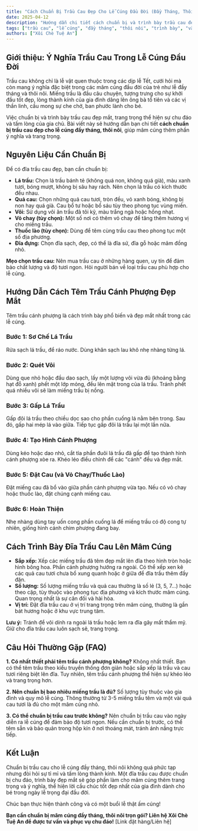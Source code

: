 ```yaml
---
title: "Cách Chuẩn Bị Trầu Cau Đẹp Cho Lễ Cúng Đầu Đời (Đầy Tháng, Thôi Nôi)"
date: 2025-04-12
description: "Hướng dẫn chi tiết cách chuẩn bị và trình bày trầu cau đẹp mắt, ý nghĩa cho mâm cúng đầy tháng, thôi nôi của bé, thể hiện lòng thành kính."
tags: ["trầu cau", "lễ cúng", "đầy tháng", "thôi nôi", "trình bày", "văn hóa", "phong tục"]
authors: ["Xôi Chè Tuệ An"]
---
```



## Giới thiệu: Ý Nghĩa Trầu Cau Trong Lễ Cúng Đầu Đời

Trầu cau không chỉ là lễ vật quen thuộc trong các dịp lễ Tết, cưới hỏi mà còn mang ý nghĩa đặc biệt trong các mâm cúng đầu đời của trẻ như lễ đầy tháng và thôi nôi. Miếng trầu là đầu câu chuyện, tượng trưng cho sự khởi đầu tốt đẹp, lòng thành kính của gia đình dâng lên ông bà tổ tiên và các vị thần linh, cầu mong sự che chở, ban phước lành cho bé.

Việc chuẩn bị và trình bày trầu cau đẹp mắt, trang trọng thể hiện sự chu đáo và tấm lòng của gia chủ. Bài viết này sẽ hướng dẫn bạn chi tiết **cách chuẩn bị trầu cau đẹp cho lễ cúng đầy tháng, thôi nôi**, giúp mâm cúng thêm phần ý nghĩa và trang trọng.

## Nguyên Liệu Cần Chuẩn Bị

Để có đĩa trầu cau đẹp, bạn cần chuẩn bị:

*   **Lá trầu:** Chọn lá trầu bánh tẻ (không quá non, không quá già), màu xanh tươi, bóng mượt, không bị sâu hay rách. Nên chọn lá trầu có kích thước đều nhau.
*   **Quả cau:** Chọn những quả cau tươi, tròn đều, vỏ xanh bóng, không bị non hay quá già. Cau bổ tư hoặc bổ sáu tùy theo phong tục vùng miền.
*   **Vôi:** Sử dụng vôi ăn trầu đã tôi kỹ, màu trắng ngà hoặc hồng nhạt.
*   **Vỏ chay (tùy chọn):** Một số nơi có thêm vỏ chay để tăng thêm hương vị cho miếng trầu.
*   **Thuốc lào (tùy chọn):** Dùng để têm cùng trầu cau theo phong tục một số địa phương.
*   **Đĩa đựng:** Chọn đĩa sạch, đẹp, có thể là đĩa sứ, đĩa gỗ hoặc mâm đồng nhỏ.

**Mẹo chọn trầu cau:** Nên mua trầu cau ở những hàng quen, uy tín để đảm bảo chất lượng và độ tươi ngon. Hỏi người bán về loại trầu cau phù hợp cho lễ cúng.

## Hướng Dẫn Cách Têm Trầu Cánh Phượng Đẹp Mắt

Têm trầu cánh phượng là cách trình bày phổ biến và đẹp mắt nhất trong các lễ cúng.

<Steps>

### Bước 1: Sơ Chế Lá Trầu
Rửa sạch lá trầu, để ráo nước. Dùng khăn sạch lau khô nhẹ nhàng từng lá.

### Bước 2: Quét Vôi
Dùng que nhỏ hoặc đầu dao sạch, lấy một lượng vôi vừa đủ (khoảng bằng hạt đỗ xanh) phết một lớp mỏng, đều lên mặt trong của lá trầu. Tránh phết quá nhiều vôi sẽ làm miếng trầu bị nồng.

### Bước 3: Gấp Lá Trầu
Gấp đôi lá trầu theo chiều dọc sao cho phần cuống lá nằm bên trong. Sau đó, gấp hai mép lá vào giữa. Tiếp tục gấp đôi lá trầu lại một lần nữa.

### Bước 4: Tạo Hình Cánh Phượng
Dùng kéo hoặc dao nhỏ, cắt tỉa phần đuôi lá trầu đã gấp để tạo thành hình cánh phượng xòe ra. Khéo léo điều chỉnh để các "cánh" đều và đẹp mắt.

### Bước 5: Đặt Cau (và Vỏ Chay/Thuốc Lào)
Đặt miếng cau đã bổ vào giữa phần cánh phượng vừa tạo. Nếu có vỏ chay hoặc thuốc lào, đặt chúng cạnh miếng cau.

### Bước 6: Hoàn Thiện
Nhẹ nhàng dùng tay uốn cong phần cuống lá để miếng trầu có độ cong tự nhiên, giống hình cánh chim phượng đang bay.

</Steps>

## Cách Trình Bày Đĩa Trầu Cau Lên Mâm Cúng

*   **Sắp xếp:** Xếp các miếng trầu đã têm đẹp mắt lên đĩa theo hình tròn hoặc hình bông hoa. Phần cánh phượng hướng ra ngoài. Có thể xếp xen kẽ các quả cau tươi chưa bổ xung quanh hoặc ở giữa để đĩa trầu thêm đầy đặn.
*   **Số lượng:** Số lượng miếng trầu và quả cau thường là số lẻ (3, 5, 7...) hoặc theo cặp, tùy thuộc vào phong tục địa phương và kích thước mâm cúng. Quan trọng nhất là sự cân đối và hài hòa.
*   **Vị trí:** Đặt đĩa trầu cau ở vị trí trang trọng trên mâm cúng, thường là gần bát hương hoặc ở khu vực trung tâm.

**Lưu ý:** Tránh để vôi dính ra ngoài lá trầu hoặc lem ra đĩa gây mất thẩm mỹ. Giữ cho đĩa trầu cau luôn sạch sẽ, trang trọng.

## Câu Hỏi Thường Gặp (FAQ)

**1. Có nhất thiết phải têm trầu cánh phượng không?**
Không nhất thiết. Bạn có thể têm trầu theo kiểu truyền thống đơn giản hoặc sắp xếp lá trầu và cau tươi riêng biệt lên đĩa. Tuy nhiên, têm trầu cánh phượng thể hiện sự khéo léo và trang trọng hơn.

**2. Nên chuẩn bị bao nhiêu miếng trầu là đủ?**
Số lượng tùy thuộc vào gia đình và quy mô lễ cúng. Thông thường từ 3-5 miếng trầu têm và một vài quả cau tươi là đủ cho một mâm cúng nhỏ.

**3. Có thể chuẩn bị trầu cau trước không?**
Nên chuẩn bị trầu cau vào ngày diễn ra lễ cúng để đảm bảo độ tươi ngon. Nếu cần chuẩn bị trước, có thể têm sẵn và bảo quản trong hộp kín ở nơi thoáng mát, tránh ánh nắng trực tiếp.

## Kết Luận

Chuẩn bị trầu cau cho lễ cúng đầy tháng, thôi nôi không quá phức tạp nhưng đòi hỏi sự tỉ mỉ và tấm lòng thành kính. Một đĩa trầu cau được chuẩn bị chu đáo, trình bày đẹp mắt sẽ góp phần làm cho mâm cúng thêm trang trọng và ý nghĩa, thể hiện lời cầu chúc tốt đẹp nhất của gia đình dành cho bé trong ngày lễ trọng đại đầu đời.

Chúc bạn thực hiện thành công và có một buổi lễ thật ấm cúng!

**Bạn cần chuẩn bị mâm cúng đầy tháng, thôi nôi trọn gói? Liên hệ Xôi Chè Tuệ An để được tư vấn và phục vụ chu đáo!**
[Link đặt hàng/Liên hệ]